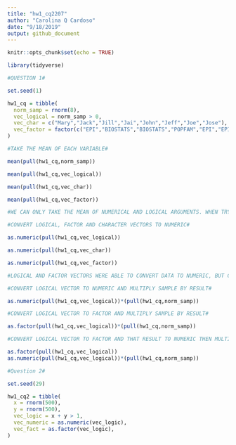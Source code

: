 ```yaml
---
title: "hw1_cq2207"
author: "Carolina Q Cardoso"
date: "9/18/2019"
output: github_document
---
```


```r
knitr::opts_chunk$set(echo = TRUE)
```

```r
library(tidyverse)

#QUESTION 1#

set.seed(1)

hw1_cq = tibble(
  norm_samp = rnorm(8),
  vec_logical = norm_samp > 0,
  vec_char = c("Mary","Jack","Jill","Jai","John","Jeff","Joe","Jose"),
  vec_factor = factor(c("EPI","BIOSTATS","BIOSTATS","POPFAM","EPI","EPI","POPFAM","EPI"))
)

#TAKE THE MEAN OF EACH VARIABLE#

mean(pull(hw1_cq,norm_samp))

mean(pull(hw1_cq,vec_logical))

mean(pull(hw1_cq,vec_char))

mean(pull(hw1_cq,vec_factor))

#WE CAN ONLY TAKE THE MEAN OF NUMERICAL AND LOGICAL ARGUMENTS. WHEN TRYING TO TAKE THE MEAN FOR THE CHARACTER AND FACTOR ARGUMENTS IT WAS NOT POSSIBLE.#

```
```r

#CONVERT LOGICAL, FACTOR AND CHARACTER VECTORS TO NUMERIC#

as.numeric(pull(hw1_cq,vec_logical))

as.numeric(pull(hw1_cq,vec_char))

as.numeric(pull(hw1_cq,vec_factor))

#LOGICAL AND FACTOR VECTORS WERE ABLE TO CONVERT DATA TO NUMERIC, BUT CHARACTER VECTOR INTRODUCES A VECTOR OF NA VALUES OF THE SAME LENGHT, THAT IS, IT IS NOT ABLE TO PROPERLY CONVERT THE CHARACTER VECTOR TO NUMERIC. IT HELPS TO UNDERSTAND WHY YOU CANNOT TAKE THE MEAN OF THE CHARACTER VECTOR: BECAUSE IT IS NOT ABLE TO READ THE VECTOR VALUES AS NUMERIC VALUES IN ORDER TO TAKE THE MEAN#

```
```r

#CONVERT LOGICAL VECTOR TO NUMERIC AND MULTIPLY SAMPLE BY RESULT#

as.numeric(pull(hw1_cq,vec_logical))*(pull(hw1_cq,norm_samp))

#CONVERT LOGICAL VECTOR TO FACTOR AND MULTIPLY SAMPLE BY RESULT#

as.factor(pull(hw1_cq,vec_logical))*(pull(hw1_cq,norm_samp))

#CONVERT LOGICAL VECTOR TO FACTOR AND THAT RESULT TO NUMERIC THEN MULTIPLYING THE SAMPLE BY THE FINAL RESULT#

as.factor(pull(hw1_cq,vec_logical))
as.numeric(pull(hw1_cq,vec_logical))*(pull(hw1_cq,norm_samp))

``` 
```r

#Question 2#

set.seed(29)

hw1_cq2 = tibble(
  x = rnorm(500),
  y = rnorm(500),
  vec_logic = x + y > 1,
  vec_numeric = as.numeric(vec_logic),
  vec_fact = as.factor(vec_logic),
)
```